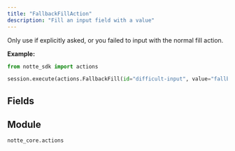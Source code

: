 ```yaml
---
title: "FallbackFillAction"
description: "Fill an input field with a value"
---
```


Only use if explicitly asked, or you failed to input with the normal fill action.

**Example:**
```python
from notte_sdk import actions

session.execute(actions.FallbackFill(id="difficult-input", value="fallback text"))
```

## Fields

<ParamField path="type" type="Literal['fallback_fill']" default="fallback_fill">
</ParamField>

<ParamField path="category" type="str" default="Interaction Actions">
</ParamField>

<ParamField path="description" type="str" default="Fill an input field with a value. Only use if explicitly asked, or you failed to input with the normal fill action">
</ParamField>

<ParamField path="id" type="str" default="">
</ParamField>

<ParamField path="selector" type="UnionType[str, NodeSelectors, None]">
</ParamField>

<ParamField path="press_enter" type="UnionType[bool, None]">
</ParamField>

<ParamField path="text_label" type="UnionType[str, None]">
</ParamField>

<ParamField path="param" type="UnionType[ActionParameter, None]" default="name=&#x27;value&#x27; type=&#x27;str&#x27; default=None values=[]">
</ParamField>

<ParamField path="value" type="UnionType[str, ValueWithPlaceholder]" required>
</ParamField>

<ParamField path="clear_before_fill" type="bool" default="True">
</ParamField>


## Module

`notte_core.actions`
